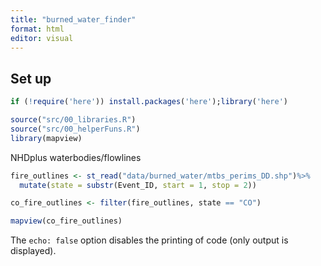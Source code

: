 ```yaml
---
title: "burned_water_finder"
format: html
editor: visual
---
```


## Set up

```r
if (!require('here')) install.packages('here');library('here') 

source("src/00_libraries.R")
source("src/00_helperFuns.R")
library(mapview)
```

NHDplus waterbodies/flowlines

```r
fire_outlines <- st_read("data/burned_water/mtbs_perims_DD.shp")%>%
  mutate(state = substr(Event_ID, start = 1, stop = 2))

co_fire_outlines <- filter(fire_outlines, state == "CO")

mapview(co_fire_outlines)
```

The `echo: false` option disables the printing of code (only output is displayed).
